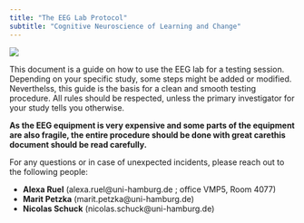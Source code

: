 ```yaml
---
title: "The EEG Lab Protocol"
subtitle: "Cognitive Neuroscience of Learning and Change"
---
```


![](images/0-preface/1.jpg)

This document is a guide on how to use the EEG lab for a testing session.
Depending on your specific study, some steps might be added or modified.
Neverthelss, this guide is the basis for a clean and smooth testing procedure.
All rules should be respected, unless the primary investigator for your study tells you otherwise.

::: {.callout-important title="WARNING"}
**As the EEG equipment is very expensive and some parts of the equipment are also fragile, the entire procedure should be done with great carethis document should be read carefully.**
:::

For any questions or in case of unexpected incidents, please reach out to the following people:

- **Alexa Ruel** (alexa.ruel@uni-hamburg.de ; office VMP5, Room 4077)
- **Marit Petzka** (marit.petzka@uni-hamburg.de)
- **Nicolas Schuck** (nicolas.schuck@uni-hamburg.de)


